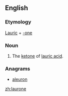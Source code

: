 ==English==

===Etymology===
[[lauric|Lauric]] + [[-one]]

===Noun===
{{head|en|noun}}

# {{label|en|chemistry}} The [[ketone]] of [[lauric acid]].

===Anagrams===
* [[aleuron#English|aleuron]]

[[zh:laurone]]